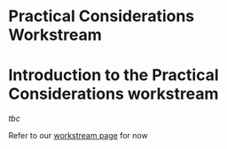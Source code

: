 # Practical Considerations Workstream 

# Introduction to the Practical Considerations workstream {#sec-practical}

*tbc*

Refer to our [workstream page](https://institute-and-faculty-of-actuaries.github.io/mlr-blog/project/practical_considerations/) for now